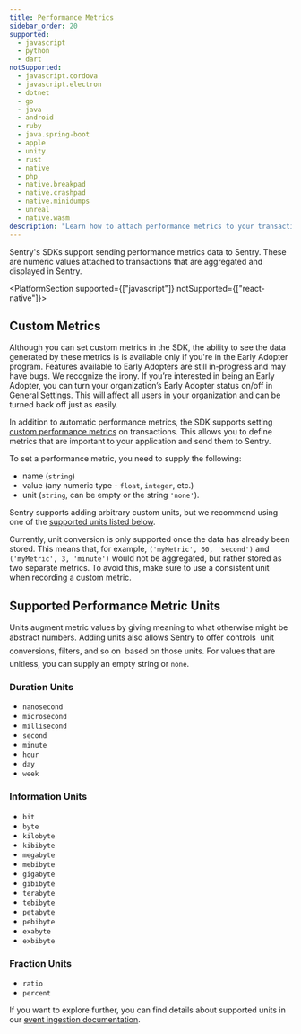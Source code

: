 ```yaml
---
title: Performance Metrics
sidebar_order: 20
supported:
  - javascript
  - python
  - dart
notSupported:
  - javascript.cordova
  - javascript.electron
  - dotnet
  - go
  - java
  - android
  - ruby
  - java.spring-boot
  - apple
  - unity
  - rust
  - native
  - php
  - native.breakpad
  - native.crashpad
  - native.minidumps
  - unreal
  - native.wasm
description: "Learn how to attach performance metrics to your transactions."
---
```


Sentry's SDKs support sending performance metrics data to Sentry. These are numeric values attached to transactions that are aggregated and displayed in Sentry.

<PlatformSection supported={["javascript"]} notSupported={["react-native"]}>

<PlatformContent includePath="performance/automatic-performance-metrics" />

</PlatformSection>

## Custom Metrics

<Note>

Although you can set custom metrics in the SDK, the ability to see the data generated by these metrics is is available only if you're in the Early Adopter program. Features available to Early Adopters are still in-progress and may have bugs. We recognize the irony. If you’re interested in being an Early Adopter, you can turn your organization’s Early Adopter status on/off in General Settings. This will affect all users in your organization and can be turned back off just as easily.

</Note>

In addition to automatic performance metrics, the SDK supports setting [custom performance metrics](/product/performance/metrics/#custom-performance-metrics) on transactions. This allows you to define metrics that are important to your application and send them to Sentry.

To set a performance metric, you need to supply the following:

- name (`string`)
- value (any numeric type - `float`, `integer`, etc.)
- unit (`string`, can be empty or the string `'none'`).

Sentry supports adding arbitrary custom units, but we recommend using one of the [supported units listed below](./#supported-performance-metric-units).

<PlatformContent includePath="performance/custom-performance-metrics" />

<Note>

Currently, unit conversion is only supported once the data has already been stored. This means that, for example, `('myMetric', 60, 'second')` and `('myMetric', 3, 'minute')` would not be aggregated, but rather stored as two separate metrics. To avoid this, make sure to use a consistent unit when recording a custom metric.

</Note>

## Supported Performance Metric Units

Units augment metric values by giving meaning to what otherwise might be abstract numbers. Adding units also allows Sentry to offer controls &#151; unit conversions, filters, and so on &#151; based on those units. For values that are unitless, you can supply an empty string or `none`.

### Duration Units

- `nanosecond`
- `microsecond`
- `millisecond`
- `second`
- `minute`
- `hour`
- `day`
- `week`

### Information Units

- `bit`
- `byte`
- `kilobyte`
- `kibibyte`
- `megabyte`
- `mebibyte`
- `gigabyte`
- `gibibyte`
- `terabyte`
- `tebibyte`
- `petabyte`
- `pebibyte`
- `exabyte`
- `exbibyte`

### Fraction Units

- `ratio`
- `percent`

If you want to explore further, you can find details about supported units in our [event ingestion documentation](https://getsentry.github.io/relay/relay_metrics/enum.MetricUnit.html).
